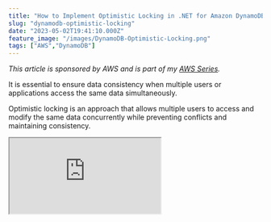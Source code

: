 ```yaml
---
title: "How to Implement Optimistic Locking in .NET for Amazon DynamoDB"
slug: "dynamodb-optimistic-locking"
date: "2023-05-02T19:41:10.000Z"
feature_image: "/images/DynamoDB-Optimistic-Locking.png"
tags: ["AWS","DynamoDB"]
---
```


_This article is sponsored by AWS and is part of my_ [_AWS Series_](/blog/tag/aws/)_._

It is essential to ensure data consistency when multiple users or applications access the same data simultaneously.

Optimistic locking is an approach that allows multiple users to access and modify the same data concurrently while preventing conflicts and maintaining consistency.

<iframe src="https://www.youtube.com/embed/k5eMcb0-nsI?feature=oembed" />

In this post, let’s learn how to set up Optimistic Locking with objects in the DynamoDB table when building your applications.

I will be using the .NET programming language for the application code.

Optimistic Locking
------------------

> _Optimistic locking_ is a strategy to ensure that the client-side item that you are updating (or deleting) is the same as the item in the data store.

Using this, your database writes are protected from being overwritten by the writes of others and the other way around.

In optimistic locking, a piece of data is assigned a version number or timestamp. Before making changes to that data, the user checks the version number or timestamp to ensure that another user has not modified it since they last accessed it.

For example, Let’s say you retrieve an item from the database table and display it on a UI form where User 1 is working on it, modifying it, and making some changes. During time another User, User2, comes along and retrieves the same item on his machine and makes an update.

When User 1 saves the data, it might accidentally overwrite the changes User 2 made. So when User 1 makes the update, it should fail and force them to get the latest data along with changes User 2 made and then reapply these changes to the new version of the object.

Amazon DynamoDB Optimistic Locking
----------------------------------

Condition Expressions allow us to achieve optimistic locking when working with DynamoDB tables.

Conditional writes using `ConditionExpressions` enable us to write data to a table only if specific conditions are met, such as if a particular attribute has an exact value, or the item's version number matches a certain value.

To use conditional writes for optimistic locking in DynamoDB, you can follow these steps:

1.  Add a version number attribute to your table. This attribute will be used to track the version of each item in the table.
2.  When a user wants to update an item, retrieve the item from the table along with its version number.
3.  Modify the item and increment the version number.
4.  When writing the item back into DynamoDB, specify a `ConditionExpression` to check the Version number attribute in the table matches the version number retrieved in step 2. If the condition is not met, the update will not be applied, and the user can be notified to refresh the data and try again.

.NET and DynamoDB Optimistic Locking
------------------------------------

When using the Object persistence model, which is the high-level API using the `DynamoDBContext` in the .NET SDK, Optimistic Locking support is available out of the box.

To use this feature, all you need to do is add a new property and assign the `DynamoDBVersion` attribute to, in the .NET class representing the DynamoDB table object.

```csharp
public class WeatherForecast
{
```
        public string CityName { get; set; }
        public DateTime Date { get; set; }
        public int TemperatureC { get; set; }
        public int TemperatureF => 32 + (int)(TemperatureC / 0.5556);
        public string? Summary { get; set; }
    
        [DynamoDBVersion]
        public int? Version { get; set; }
    }
    

When you first save the object, `DynamoDBContext` assigns a version number and increments this value each time you update the item. It also automatically adds the `ConditionExpression` check when saving the item to ensure optimistic concurrency.

In the sample above, since the Version property is an integer, `DynamoDBContext` assigns a value of 0 when saving the item using the context for the first time. It automatically increments the value each time it saves and adds the `ConditionExpression` to ensure the value is equal to the one before incrementing.

### Disabling or Skipping Optimistic Locking Checks

To disable Optimistic Locking checking when using `DynamoDBContext` along with Version tags, you can pass the `SkipVersionCheck` flag as true.

```csharp
[HttpPost("post-skip-versioning")]
public async Task PostSkipVersion(WeatherForecast data)
{
```
        data.Date = data.Date.Date;
        await _dynamoDbContext.SaveAsync(
            data,
            new DynamoDBOperationConfig()
            {
                SkipVersionCheck = true
            });
    }

As shown above, this is done as part of the `DynamoDBOperationConfig` object, that's passed as an optional parameter along with the `SaveAsync` call on `DynamoDBContext`.

You can also set this property at the DynamoDBContext level, which applies to all calls using the context instance.

### Optimistic Locking and Deleting Items

The `Delete` method on `DynamoDBContext` has two overloads

*   Takes just the key values → Hash and Range key
*   Takes the whole item to delete.

When using the overload that takes only the keys, it does not know anything about the version and ignores it when deleting the object.

When passing the whole item to the Delete function, the operation succeeds only if the version number matches the server.

.NET AmazonDynamoDBClient and Optimistic Locking
------------------------------------------------

When using the Low-level API, `AmazonDynamoDBClient`, to interact with DynamoDB, we can explicitly add `ConditionExpression` to achieve Optimistic Locking.

If you are new to condition Expressions, check out my blog post and the associated video in the link below.

[

How to Ensure Data Consistency with DynamoDB Condition Expressions From .NET Applications

Condition Expressions allow specifying constraints when writing data to an Amazon DynamoDB table. It allows you to specify a Boolean expression that must be true for the operation to proceed. Let’s learn from Condition Expressions and how to use it from .NET

![](/images/logo-512x512.png)Rahul NathRahul Pulikkot Nath

![](/images/DynamoDB-Condition-Expressions.png)

](/posts/dynamodb-condition-expressions-dotnet/)

Below is an example `UpdateItemRequest` which sets the `ConditionExpression` that checks the version number on the DynamoDB server item is the same as that when we retrieved the item for the update.

```csharp
var updateItemRequest = new UpdateItemRequest
{
```
        TableName = "TableName",
        Key = new Dictionary<string, AttributeValue>
        {
            { "id", new AttributeValue { S = "Id" } }
        },
        UpdateExpression = "set #myAttr = :newValue, #version = :newVersion",
        ConditionExpression = "#version = :oldVersion",
        ExpressionAttributeNames = new Dictionary<string, string>
        {
            { "#myAttr", "myAttribute" },
            { "#version", "version" }
        },
        ExpressionAttributeValues = new Dictionary<string, AttributeValue>
        {
            { ":newValue", new AttributeValue { S = item.MyAttribute } },
            { ":oldVersion", new AttributeValue { N = version.ToString() } },
            { ":newVersion", new AttributeValue { N = item.Version.ToString() } }
        }
    };

If the versions match, our update goes through and also sets the new version number. Any other user/application updating the item must retrieve the item/version number before making an update.